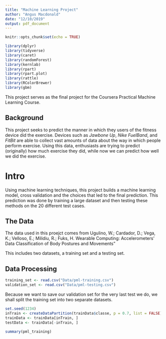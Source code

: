 ```yaml
---
title: "Machine Learning Project"
author: "Angus Macdonald"
date: "12/10/2019"
output: pdf_document
---
```


```r
knitr::opts_chunk$set(echo = TRUE)
```
```r
library(dplyr)
library(tidyverse)
library(caret)
library(randomForest)
library(kernlab)
library(rpart)
library(rpart.plot)
library(rattle)
library(RColorBrewer)
library(gbm)
```


This project serves as the final project for the Coursera Practical Machine Learning Course.

## Background

This project seeks to predict the manner in which they users of the fitness device did the exercise. Devices such as _Jawbone Up_, _Nike FuelBand_, and _FitBit_ are able to collect vast amounts of data about the way in which people perform exercise. Using this data, enthusiasts are trying to predict (originally) how much exercise they did, while now we can predict how well we did the exercise. 

# Intro

Using machine learning techniques, this project builds a machine learning model, cross validation and the choices that led to the final prediction.  This prediction was done by training a large dataset and then testing these methods on the 20 different test cases.

## The Data

The data used in this proejct comes from Ugulino, W.; Cardador, D.; Vega, K.; Velloso, E.; Milidiu, R.; Fuks, H. Wearable Computing: Accelerometers’ Data Classification of Body Postures and Movements”

This includes two datasets, a training set and a testing set.

## Data Processing

```r
training_set <- read.csv("Data/pml-training.csv")
validation_set <- read.csv("Data/pml-testing.csv")
```

Because we want to save our validation set for the very last test we do, we shall split the training set into two separate datasets.

```r
set.seed(1234) 
inTrain <- createDataPartition(trainData$classe, p = 0.7, list = FALSE)
trainData <- trainData[inTrain, ]
testData <- trainData[-inTrain, ]
```

```r
summary(pml_training)
```



